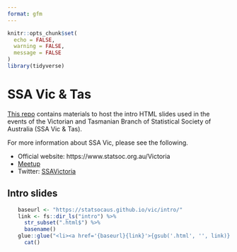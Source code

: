 ```yaml
---
format: gfm
---
```


<!-- README.md is generated from README.Rmd. Please edit that file -->
```r
knitr::opts_chunk$set(
  echo = FALSE,
  warning = FALSE,
  message = FALSE
)
library(tidyverse)
```

# SSA Vic & Tas

[This repo](https://github.com/StatSocAus/vic) contains materials to host the intro HTML slides used in the events of the Victorian and Tasmanian Branch of Statistical Society of Australia (SSA Vic & Tas). 

For more information about SSA Vic, please see the following.

* Official website: https://www.statsoc.org.au/Victoria
* [Meetup](https://www.meetup.com/en-AU/Statistical-Society-of-Australia-Victorian-Branch/)
* Twitter: [SSAVictoria](https://twitter.com/SSAVictoria)

## Intro slides

<ul>
```r
baseurl <- "https://statsocaus.github.io/vic/intro/"
link <- fs::dir_ls("intro") %>% 
  str_subset(".html$") %>% 
  basename()
glue::glue("<li><a href='{baseurl}{link}'>{gsub('.html', '', link)}</a></li>") %>% 
  cat()
```
</ul>

